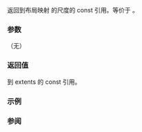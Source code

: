 {{cpp/container/mdspan/title|extents}}
{{cpp/container/mdspan/navbar}}
{{dcl begin}}
{{dcl|since=c++23|
constexpr const extents_type&amp; extents() const noexcept;
}}
{{dcl end}}

返回到布局映射 {{rlpi|/#数据成员|map_}} 的尺度的 const 引用。等价于 {{c|return map_.extents();}}。

===参数===
（无）

===返回值===
到 extents 的 const 引用。

===示例===
{{example
|code=
|output=
}}

===参阅===
{{todo}}

{{langlinks|de|en|es|ja|ru}}